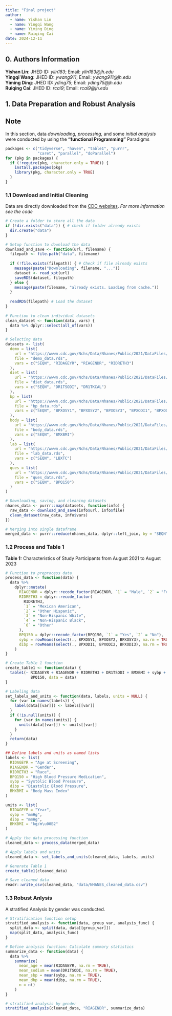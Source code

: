 ```yaml
---
title: "Final project"
author:
  - name: Yishan Lin
  - name: Yingqi Wang
  - name: Yiming Ding
  - name: Ruiqing Cai
date: 2024-12-11
---
```


## 0. Authors Information

**Yishan Lin**: JHED ID: *ylin183*; Email: *ylin183\@jh.edu*\
**Yingqi Wang**: JHED ID: *ywang911*; Email: *ywang911\@jh.edu*\
**Yiming Ding**: JHED ID: *yding75*; Email: *yding75\@jh.edu*\
**Ruiqing Cai**: JHED ID: *rcai9*; Email: *rcai9\@jh.edu*

## 1. Data Preparation and Robust Analysis

::: callout-note
## Note

In this section, data *downloading, processing,* and some *initial analysis* were conducted by using the **"functional Programming"** Paradigms
:::

```r
packages <- c("tidyverse", "haven", "table1", "purrr", 
              "caret", "parallel", "doParallel")
for (pkg in packages) {
  if (!require(pkg, character.only = TRUE)) {
    install.packages(pkg)
    library(pkg, character.only = TRUE)
  }
}
```

### 1.1 Download and Initial Cleaning

Data are directly downloaded from the [CDC websites](https://wwwn.cdc.gov/Nchs/Data/Nhanes). *For more information see the code*

```r
# Create a folder to store all the data
if (!dir.exists("data")) { # check if folder already exists
  dir.create("data")
}

# Setup function to download the data
download_and_save <- function(url, filename) {
  filepath <- file.path("data", filename)
  
  if (!file.exists(filepath)) { # Check if file already exists
    message(paste("Downloading", filename, "..."))
    dataset <- read_xpt(url)
    saveRDS(dataset, filepath)
  } else {
    message(paste(filename, "already exists. Loading from cache."))
  }
  
  readRDS(filepath) # Load the dataset
}
 
# Function to clean individual datasets
clean_dataset <- function(data, vars) {
  data %>% dplyr::select(all_of(vars))
}

# Selecting data
datasets <- list(
  demo = list(
    url = "https://wwwn.cdc.gov/Nchs/Data/Nhanes/Public/2021/DataFiles/DEMO_L.xpt",
    file = "demo_data.rds",
    vars = c("SEQN", "RIDAGEYR", "RIAGENDR", "RIDRETH3")
  ),
  diet = list(
    url = "https://wwwn.cdc.gov/Nchs/Data/Nhanes/Public/2021/DataFiles/DR1TOT_L.xpt",
    file = "diet_data.rds",
    vars = c("SEQN", "DR1TSODI", "DR1TKCAL")
  ),
  bp = list(
    url = "https://wwwn.cdc.gov/Nchs/Data/Nhanes/Public/2021/DataFiles/BPXO_L.xpt",
    file = "bp_data.rds",
    vars = c("SEQN", "BPXOSY1", "BPXOSY2", "BPXOSY3", "BPXODI1", "BPXODI2", "BPXODI3")
  ),
  body = list(
    url = "https://wwwn.cdc.gov/Nchs/Data/Nhanes/Public/2021/DataFiles/BMX_L.xpt",
    file = "body_data.rds",
    vars = c("SEQN", "BMXBMI")
  ),
  lab = list(
    url = "https://wwwn.cdc.gov/Nchs/Data/Nhanes/Public/2021/DataFiles/TCHOL_L.xpt",
    file = "lab_data.rds",
    vars = c("SEQN", "LBXTC")
  ),
  ques = list(
    url = "https://wwwn.cdc.gov/Nchs/Data/Nhanes/Public/2021/DataFiles/BPQ_L.xpt",
    file = "ques_data.rds",
    vars = c("SEQN", "BPQ150")
  )
)

# Downloading, saving, and cleaning datasets
nhanes_data <- purrr::map(datasets, function(info) {
  raw_data <- download_and_save(info$url, info$file)
  clean_dataset(raw_data, info$vars)
})

# Merging into single dataframe
merged_data <- purrr::reduce(nhanes_data, dplyr::left_join, by = "SEQN")
```

### 1.2 Process and Table 1
**Table 1:** Characteristics of Study Participants from August 2021 to August 2023
```r
# Function to preprocess data
process_data <- function(data) {
  data %>%
    dplyr::mutate(
      RIAGENDR = dplyr::recode_factor(RIAGENDR, `1` = "Male", `2` = "Female"),
      RIDRETH3 = dplyr::recode_factor(
        RIDRETH3,
        `1` = "Mexican American",
        `2` = "Other Hispanic",
        `3` = "Non-Hispanic White",
        `4` = "Non-Hispanic Black",
        `6` = "Other"
      ),
      BPQ150 = dplyr::recode_factor(BPQ150, `1` = "Yes", `2` = "No"),
      sybp = rowMeans(select(., BPXOSY1, BPXOSY2, BPXOSY3), na.rm = TRUE),
      dibp = rowMeans(select(., BPXODI1, BPXODI2, BPXODI3), na.rm = TRUE)
    )
}

# Create Table 1 function
create_table1 <- function(data) {
  table1(~ RIDAGEYR + RIAGENDR + RIDRETH3 + DR1TSODI + BMXBMI + sybp + dibp + 
           BPQ150, data = data)
}

# Labeling data
set_labels_and_units <- function(data, labels, units = NULL) {
  for (var in names(labels)) {
    label(data[[var]]) <- labels[[var]]
  }
  if (!is.null(units)) {
    for (var in names(units)) {
      units(data[[var]]) <- units[[var]]
    }
  }
  return(data)
}

## Define labels and units as named lists
labels <- list(
  RIDAGEYR = "Age at Screening",
  RIAGENDR = "Gender",
  RIDRETH3 = "Race",
  BPQ150 = "High Blood Pressure Medication",
  sybp = "Systolic Blood Pressure",
  dibp = "Diastolic Blood Pressure",
  BMXBMI = "Body Mass Index"
)

units <- list(
  RIDAGEYR = "Year",
  sybp = "mmHg",
  dibp = "mmHg",
  BMXBMI = "kg/m\u00B2"
)

# Apply the data processing function
cleaned_data <- process_data(merged_data)

# Apply labels and units
cleaned_data <- set_labels_and_units(cleaned_data, labels, units)

# Generate Table 1
create_table1(cleaned_data)

# Save cleaned data
readr::write_csv(cleaned_data, "data/NHANES_cleaned_data.csv")
```

### 1.3 Robust Anlysis
A stratified Analysis by gender was conducted. 

```r
# Stratification function setup
stratified_analysis <- function(data, group_var, analysis_func) {
  split_data <- split(data, data[[group_var]])
  map(split_data, analysis_func)
}

# Define analysis function: Calculate summary statistics
summarize_data <- function(data) {
  data %>%
    summarize(
      mean_age = mean(RIDAGEYR, na.rm = TRUE),
      mean_sodium = mean(DR1TSODI, na.rm = TRUE),
      mean_sbp = mean(sybp, na.rm = TRUE),
      mean_dbp = mean(dibp, na.rm = TRUE),
      n = n()
    )
}

# stratified analysis by gender
stratified_analysis(cleaned_data, "RIAGENDR", summarize_data)

```